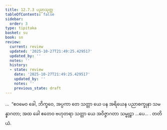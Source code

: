 ```yaml
---
title: 12.7.3 ပညာသုတ္တ
tableOfContents: false
sidebar:
  order: 3
type: tipitaka
basket: su
book: sn
review:
  current: review
  updated: '2025-10-27T21:49:25.429517'
  updated_by: ''
  notes: ''
  history:
  - state: review
    date: '2025-10-27T21:49:25.429517'
    updated_by: ''
    notes: ''
    previous_state: draft
---
```



<ReviewStatus review={frontmatter.review} showDetails={true} />

<HypothesisAnnotation frontmatter={frontmatter} />

<DynamicBreadcrumb />

<Division number="1133" book="sn" e="ch" v="18" p="449">

<Paragraph number="2440" book="sn">
…  “ဧဝမေဝ ခေါ, ဘိက္ခဝေ, အပ္ပကာ တေ သတ္တာ ယေ ပန အရိယေန ပညာစက္ခုနာ သမန္နာဂတာ; အထ ခေါ ဧတေဝ ဗဟုတရာ သတ္တာ ယေ အဝိဇ္ဇာဂတာ သမ္မုဠှာ …ပေ… .

</Paragraph>
</Division>

<Paragraph number="2441" type="center" book="sn">
တတိယံ.
</Paragraph>